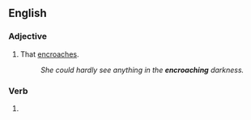 ==English==

===Adjective===
{{en-adj|-}}

# That [[encroach]]es.
#: ''She could hardly see anything in the '''encroaching''' darkness.''

===Verb===
{{head|en|present participle}}

# {{present participle of|encroach|lang=en|nocat=1}}